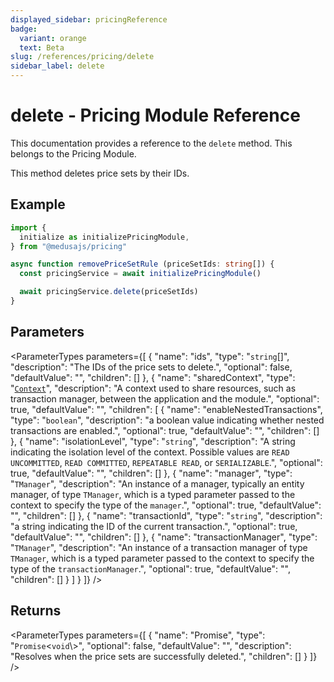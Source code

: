 ```yaml
---
displayed_sidebar: pricingReference
badge:
  variant: orange
  text: Beta
slug: /references/pricing/delete
sidebar_label: delete
---
```



# delete - Pricing Module Reference

This documentation provides a reference to the `delete` method. This belongs to the Pricing Module.

This method deletes price sets by their IDs.

## Example

```ts
import { 
  initialize as initializePricingModule,
} from "@medusajs/pricing"

async function removePriceSetRule (priceSetIds: string[]) {
  const pricingService = await initializePricingModule()

  await pricingService.delete(priceSetIds)
}
```

## Parameters

<ParameterTypes parameters={[
  {
    "name": "ids",
    "type": "`string`[]",
    "description": "The IDs of the price sets to delete.",
    "optional": false,
    "defaultValue": "",
    "children": []
  },
  {
    "name": "sharedContext",
    "type": "[`Context`](../../interfaces/Context.mdx)",
    "description": "A context used to share resources, such as transaction manager, between the application and the module.",
    "optional": true,
    "defaultValue": "",
    "children": [
      {
        "name": "enableNestedTransactions",
        "type": "`boolean`",
        "description": "a boolean value indicating whether nested transactions are enabled.",
        "optional": true,
        "defaultValue": "",
        "children": []
      },
      {
        "name": "isolationLevel",
        "type": "`string`",
        "description": "A string indicating the isolation level of the context. Possible values are `READ UNCOMMITTED`, `READ COMMITTED`, `REPEATABLE READ`, or `SERIALIZABLE`.",
        "optional": true,
        "defaultValue": "",
        "children": []
      },
      {
        "name": "manager",
        "type": "`TManager`",
        "description": "An instance of a manager, typically an entity manager, of type `TManager`, which is a typed parameter passed to the context to specify the type of the `manager`.",
        "optional": true,
        "defaultValue": "",
        "children": []
      },
      {
        "name": "transactionId",
        "type": "`string`",
        "description": "a string indicating the ID of the current transaction.",
        "optional": true,
        "defaultValue": "",
        "children": []
      },
      {
        "name": "transactionManager",
        "type": "`TManager`",
        "description": "An instance of a transaction manager of type `TManager`, which is a typed parameter passed to the context to specify the type of the `transactionManager`.",
        "optional": true,
        "defaultValue": "",
        "children": []
      }
    ]
  }
]} />

## Returns

<ParameterTypes parameters={[
  {
    "name": "Promise",
    "type": "`Promise`<`void`\\>",
    "optional": false,
    "defaultValue": "",
    "description": "Resolves when the price sets are successfully deleted.",
    "children": []
  }
]} />
